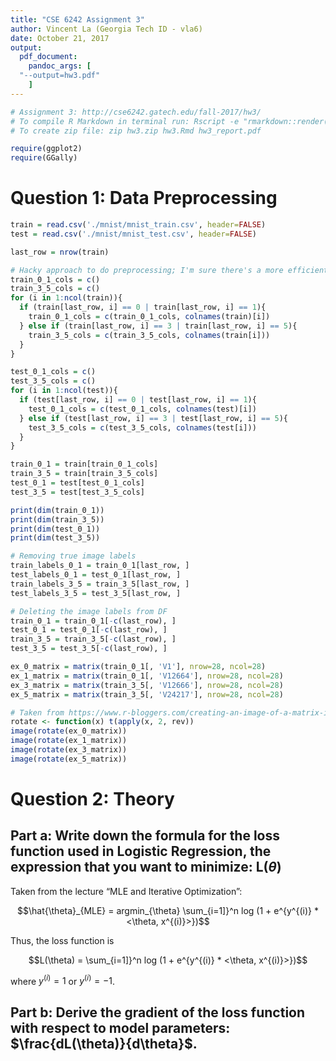 ```yaml
---
title: "CSE 6242 Assignment 3"
author: Vincent La (Georgia Tech ID - vla6)
date: October 21, 2017
output:
  pdf_document:
    pandoc_args: [
  "--output=hw3.pdf"
    ]
---
```


```r
# Assignment 3: http://cse6242.gatech.edu/fall-2017/hw3/
# To compile R Markdown in terminal run: Rscript -e "rmarkdown::render('hw3.Rmd', clean=TRUE)"
# To create zip file: zip hw3.zip hw3.Rmd hw3_report.pdf

require(ggplot2)
require(GGally)
```

# Question 1: Data Preprocessing

```r
train = read.csv('./mnist/mnist_train.csv', header=FALSE)
test = read.csv('./mnist/mnist_test.csv', header=FALSE)

last_row = nrow(train)

# Hacky approach to do preprocessing; I'm sure there's a more efficient way
train_0_1_cols = c()
train_3_5_cols = c()
for (i in 1:ncol(train)){
  if (train[last_row, i] == 0 | train[last_row, i] == 1){
    train_0_1_cols = c(train_0_1_cols, colnames(train)[i])
  } else if (train[last_row, i] == 3 | train[last_row, i] == 5){
    train_3_5_cols = c(train_3_5_cols, colnames(train[i]))
  }
}

test_0_1_cols = c()
test_3_5_cols = c()
for (i in 1:ncol(test)){
  if (test[last_row, i] == 0 | test[last_row, i] == 1){
    test_0_1_cols = c(test_0_1_cols, colnames(test)[i])
  } else if (test[last_row, i] == 3 | test[last_row, i] == 5){
    test_3_5_cols = c(test_3_5_cols, colnames(test[i]))
  }
}

train_0_1 = train[train_0_1_cols]
train_3_5 = train[train_3_5_cols]
test_0_1 = test[test_0_1_cols]
test_3_5 = test[test_3_5_cols]

print(dim(train_0_1))
print(dim(train_3_5))
print(dim(test_0_1))
print(dim(test_3_5))

# Removing true image labels
train_labels_0_1 = train_0_1[last_row, ]
test_labels_0_1 = test_0_1[last_row, ]
train_labels_3_5 = train_3_5[last_row, ]
test_labels_3_5 = test_3_5[last_row, ]

# Deleting the image labels from DF
train_0_1 = train_0_1[-c(last_row), ]
test_0_1 = test_0_1[-c(last_row), ]
train_3_5 = train_3_5[-c(last_row), ]
test_3_5 = test_3_5[-c(last_row), ]
```

```r
ex_0_matrix = matrix(train_0_1[, 'V1'], nrow=28, ncol=28)
ex_1_matrix = matrix(train_0_1[, 'V12664'], nrow=28, ncol=28)
ex_3_matrix = matrix(train_3_5[, 'V12666'], nrow=28, ncol=28)
ex_5_matrix = matrix(train_3_5[, 'V24217'], nrow=28, ncol=28)

# Taken from https://www.r-bloggers.com/creating-an-image-of-a-matrix-in-r-using-image/
rotate <- function(x) t(apply(x, 2, rev))
image(rotate(ex_0_matrix))
image(rotate(ex_1_matrix))
image(rotate(ex_3_matrix))
image(rotate(ex_5_matrix))
```

# Question 2: Theory

## Part a: Write down the formula for the loss function used in Logistic Regression, the expression that you want to minimize: L($\theta$)

Taken from the lecture "MLE and Iterative Optimization":

$$\hat{\theta}_{MLE} = argmin_{\theta} \sum_{i=1]}^n log (1 + e^{y^{(i)} * <\theta, x^{(i)}>})$$

Thus, the loss function is

$$L(\theta) = \sum_{i=1]}^n log (1 + e^{y^{(i)} * <\theta, x^{(i)}>})$$

where $y^{(i)} = 1$ or $y^{(i)} = -1$.

## Part b: Derive the gradient of the loss function with respect to model parameters: $\frac{dL(\theta)}{d\theta}$.





